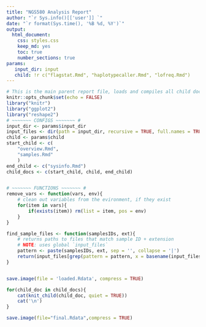 ```yaml
---
title: "NGS580 Analysis Report"
author: "`r Sys.info()[['user']] `"
date: "`r format(Sys.time(), '%B %d, %Y')`"
output: 
  html_document: 
    css: styles.css 
    keep_md: yes
    toc: true
    number_sections: true
params:
   input_dir: input
   child: !r c("flagstat.Rmd", "haplotypecaller.Rmd", "lofreq.Rmd")
---
```

```r
# This is the main parent report file, loads and compiles all child documents for the report
knitr::opts_chunk$set(echo = FALSE)
library("knitr")
library("ggplot2")
library("reshape2")
# ~~~~~~~ CONFIGS ~~~~~~~ #
input_dir <- params$input_dir
input_files <- dir(path = input_dir, recursive = TRUE, full.names = TRUE)
child <- params$child
start_child <- c(
    "overview.Rmd",
    "samples.Rmd"
    )
end_child <- c("sysinfo.Rmd")
child_docs <- c(start_child, child, end_child)


# ~~~~~~~ FUNCTIONS ~~~~~~~ #
remove_vars <- function(vars, env){
    # clean out variables from the evironment, if they exist
    for(item in vars){
        if(exists(item)) rm(list = item, pos = env)
    }
}

find_sample_files <- function(samplesIDs, ext){
    # returns paths to files that match sample ID + extension
    # NOTE: uses global `input_files`
    pattern <- paste(samplesIDs, ext, sep = '', collapse = '|')
    return(input_files[grep(pattern = pattern, x = basename(input_files))])
}


save.image(file = 'loaded.Rdata', compress = TRUE)
```

```r
for(child_doc in child_docs){
    cat(knit_child(child_doc, quiet = TRUE))
    cat('\n')
}
```

```r
save.image(file="final.Rdata",compress = TRUE)
```
